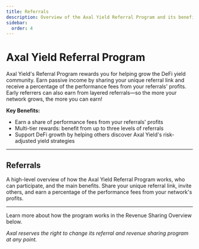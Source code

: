 ```yaml
---
title: Referrals
description: Overview of the Axal Yield Referral Program and its benefits.
sidebar:
  order: 4
---
```


# Axal Yield Referral Program

Axal Yield's Referral Program rewards you for helping grow the DeFi yield community. Earn passive income by sharing your unique referral link and receive a percentage of the performance fees from your referrals' profits. Early referrers can also earn from layered referrals—so the more your network grows, the more you can earn!

**Key Benefits:**
- Earn a share of performance fees from your referrals' profits
- Multi-tier rewards: benefit from up to three levels of referrals
- Support DeFi growth by helping others discover Axal Yield's risk-adjusted yield strategies

---

## Referrals

A high-level overview of how the Axal Yield Referral Program works, who can participate, and the main benefits. Share your unique referral link, invite others, and earn a percentage of the performance fees from your network's profits.

---

Learn more about how the program works in the Revenue Sharing Overview below.

*Axal reserves the right to change its referral and revenue sharing program at any point.* 